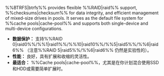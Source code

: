 %%BTRFS|btrfs%% provides flexible %%RAID|raid%% support, %%checksums|checksum%% for data integrity, and efficient management of mixed-size drives in pools. It serves as the default file system for %%cache pools|cache-pool%% and supports both single-device and multi-device configurations.

- **数据保护：** 支持%%RAID 0|raid0%%/%%1|raid1%%/%%10|raid10%%/%%5|raid5%%/%%6|raid6%% （注意%%RAID 5|raid5%%/%%6|raid6%% 仍然是实验性的）。
- **性能：** 良好，具有扩展和收缩的灵活性。
- **最适合：** %%Cache pools|cache-pool%%，尤其是在你计划混合使用SSD和HDD或需要简单扩展时。
